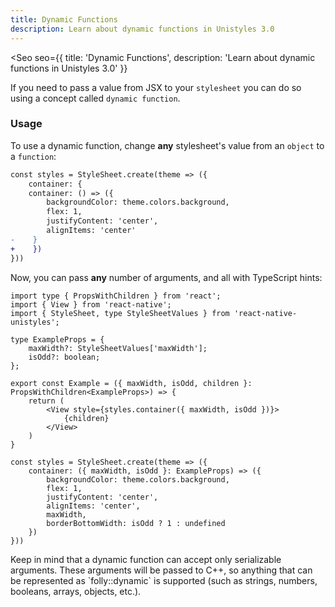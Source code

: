 ```yaml
---
title: Dynamic Functions
description: Learn about dynamic functions in Unistyles 3.0
---
```



<Seo
    seo={{
        title: 'Dynamic Functions',
        description: 'Learn about dynamic functions in Unistyles 3.0'
    }}
>

If you need to pass a value from JSX to your `stylesheet` you can do so using a concept called `dynamic function`.

### Usage

To use a dynamic function, change **any** stylesheet's value from an `object` to a `function`:

```diff lang="tsx" del="container: {" ins="container: () => ({"
const styles = StyleSheet.create(theme => ({
    container: {
    container: () => ({
        backgroundColor: theme.colors.background,
        flex: 1,
        justifyContent: 'center',
        alignItems: 'center'
-    }
+    })
}))
```

Now, you can pass **any** number of arguments, and all with TypeScript hints:

```tsx /maxWidth/ /isOdd/
import type { PropsWithChildren } from 'react';
import { View } from 'react-native';
import { StyleSheet, type StyleSheetValues } from 'react-native-unistyles';

type ExampleProps = {
    maxWidth?: StyleSheetValues['maxWidth'];
    isOdd?: boolean;
};

export const Example = ({ maxWidth, isOdd, children }: PropsWithChildren<ExampleProps>) => {
    return (
        <View style={styles.container({ maxWidth, isOdd })}>
            {children}
        </View>
    )
}

const styles = StyleSheet.create(theme => ({
    container: ({ maxWidth, isOdd }: ExampleProps) => ({
        backgroundColor: theme.colors.background,
        flex: 1,
        justifyContent: 'center',
        alignItems: 'center',
        maxWidth,
        borderBottomWidth: isOdd ? 1 : undefined
    })
}))
```

<Aside type="caution" title="Serializable arguments">
Keep in mind that a dynamic function can accept only serializable arguments.
These arguments will be passed to C++, so anything that can be represented as `folly::dynamic` is supported (such as strings, numbers, booleans, arrays, objects, etc.).
</Aside>

</Seo>
